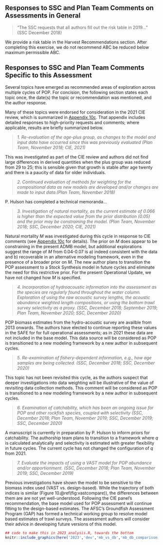 ## Responses to SSC and Plan Team Comments on Assessments in General

> "The SSC requests that all authors fill out the risk table in 2019…" (SSC December 2018)  

We provide a risk table in the Harvest Recommendations section. After completing this exercise, we do not recommend ABC be reduced below maximum permissible ABC.

## Responses to SSC and Plan Team Comments Specific to this Assessment
 
Several topics have emerged as recommended areas of exploration across multiple cycles of POP.
For concision, the following section states each topic once, the date(s) the topic or recommendation was mentioned, and the author response. 
 
Many of these topics were endorsed for consideration in the 2021 CIE review, which is summarized in [Appendix 10c](#appxie). That appendix includes detailed responses to high-priority requests and comments; where applicable, results are briefly summarized below.

>*1. Re-evaluation of the age-plus group, as changes to the model and input data have occurred since this was previously evaluated (Plan Team, November 2018; CIE, 2021)*

This was investigated as part of the CIE review and authors did not find large differences in derived quantities when the plus group was reduced from 29 to 25; this is sensible given that growth is stable after age twenty and there is a paucity of data for older individuals.

>*2. Continued evaluation of methods for weighting for the compositional data as new models are developed and/or changes are made to input data.(Plan Team, November 2018)*

P. Hulson has completed a technical memoranda...

>*3. Investigation of natural mortality, as the current estimate of 0.066 is higher than the expected value from the prior distribution (0.05) and the prior may be constraining the model. (Plan Team, November 2018; SSC, December 2020; CIE, 2021)*

Natural mortality $M$ was investigated during this cycle in response to CIE comments (see [Appendix 10c](#appxie) for details). The prior on $M$ does appear to be constraining in the present ADMB model, but additional explorations suggest the range of $M$ from 0.04-0.07 is a) indeed consistent with the data and b) recoverable in an alternative modeling framework, even in the presence of a broader prior on $M$. The new author plans to transition the POP assessment to a Stock Synthesis model in future cycles and eliminate the need for this restrictive prior. For the present Operational Update, we have not changed how $M$ is specified.

>*4. Incorporation of hydroacoustic information into the assessment as the species are regularly found throughout the water column. Exploration of using the raw acoustic survey lengths, the acoustic abundance weighted length compositions, or using the bottom trawl survey selectivity as a proxy. (SSC, December 2018; September 2019; Plan Team, November 2020; SSC, December 2020)*

POP biomass estimates from the hydro-acoustic survey are availble from 2013 onwards. The authors have elected to continue reporting these values in the SAFE for for full operational assessments; as in 2021 these data are not included in the base model. This data source will be considered as POP is transitioned to a new modeling framework by a new author in subsequent cycles.

>*5. Re-examination of fishery-dependent information, e.g., how age samples are being collected. (SSC, December 2018; SSC, December 2020)*

This topic has not been revisited this cycle, as the authors suspect that deeper investigations into data weighting will be illustrative of the value of revisiting data collection methods. This comment will be considered as POP is transitioned to a new modeling framework by a new author in subsequent cycles.

>*6. Examination of catchability, which has been an ongoing issue for POP and other rockfish species, coupled with selectivity (SSC, December 2018; Plan Team, November 2019; SSC, December 2019; SSC, December 2020)*

A manuscript is currently in preparation by P. Hulson to inform priors for catchability. The authorship team plans to transition to a framework where $q$ is calculated analytically and selectivity is estimated with greater flexibility in future cycles. The current cycle has not changed the configuration of $q$ from 2021. 


>*7. Evaluate the impacts of using a VAST model for POP abundance and/or apportionment. (SSC, December 2018; Plan Team, November 2019; SSC, December 2019)*	

Previous investigations have shown the model to be sensitive to the biomass index used (VAST vs. design-based). While the trajectory of both indices is similar (Figure 10.\@ref(fig:vastcompare)), the differences between them are are not yet well-understood. Following the CIE panel's recommendation, the base model used for POP assessment will continue fitting to the design-based estimates. The AFSC’s Groundfish Assessment Program (GAP) has formed a technical working group to resolve model based estimates of trawl surveys. The assessment authors will consider their advice in developing future versions of this model.

```r
## code to make this in 2023_analysis.R, towards the bottom
knitr::include_graphics(here('2023','dev','mb_vs_db','mb_db_comparison.png'))
```
 
 


 